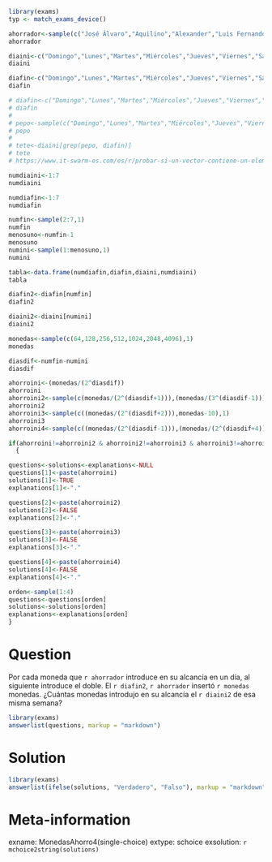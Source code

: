 ```r
library(exams)
typ <- match_exams_device()

ahorrador<-sample(c("José Álvaro","Aquilino","Alexander","Luis Fernando","Juan Manuel","Santiago","Emiliano"),1)
ahorrador

diaini<-c("Domingo","Lunes","Martes","Miércoles","Jueves","Viernes","Sábado")
diaini

diafin<-c("Domingo","Lunes","Martes","Miércoles","Jueves","Viernes","Sábado")
diafin

# diafin<-c("Domingo","Lunes","Martes","Miércoles","Jueves","Viernes","Sábado")
# diafin
# 
# pepo<-sample(c("Domingo","Lunes","Martes","Miércoles","Jueves","Viernes","Sábado"),1)
# pepo
# 
# tete<-diaini[grep(pepo, diafin)]
# tete
# https://www.it-swarm-es.com/es/r/probar-si-un-vector-contiene-un-elemento-dado/967392780/

numdiaini<-1:7 
numdiaini 

numdiafin<-1:7
numdiafin

numfin<-sample(2:7,1)
numfin
menosuno<-numfin-1
menosuno
numini<-sample(1:menosuno,1)
numini

tabla<-data.frame(numdiafin,diafin,diaini,numdiaini)
tabla

diafin2<-diafin[numfin]
diafin2

diaini2<-diaini[numini]
diaini2

monedas<-sample(c(64,128,256,512,1024,2048,4096),1)
monedas

diasdif<-numfin-numini
diasdif

ahorroini<-(monedas/(2^diasdif))
ahorroini
ahorroini2<-sample(c(monedas/(2^(diasdif+1))),(monedas/(3^(diasdif-1))),1)
ahorroini2
ahorroini3<-sample(c((monedas/(2^(diasdif+2))),monedas-10),1)
ahorroini3
ahorroini4<-sample(c((monedas/(2^(diasdif-1))),(monedas/(2^(diasdif+4)))),1)

if(ahorroini!=ahorroini2 & ahorroini2!=ahorroini3 & ahorroini3!=ahorroini4)
  {

questions<-solutions<-explanations<-NULL
questions[1]<-paste(ahorroini)
solutions[1]<-TRUE
explanations[1]<-"."

questions[2]<-paste(ahorroini2)
solutions[2]<-FALSE
explanations[2]<-"."

questions[3]<-paste(ahorroini3)
solutions[3]<-FALSE
explanations[3]<-"."

questions[4]<-paste(ahorroini4)
solutions[4]<-FALSE
explanations[4]<-"."

orden<-sample(1:4)
questions<-questions[orden]
solutions<-solutions[orden]
explanations<-explanations[orden]
}
```

Question
========
Por cada moneda que `r ahorrador` introduce en su alcancía en un día, al siguiente introduce el doble. El `r diafin2`, `r ahorrador` insertó `r monedas` monedas. ¿Cuántas monedas introdujo en su alcancía el `r diaini2` de esa misma semana?


```r
library(exams)
answerlist(questions, markup = "markdown")
```

Solution
========
```r
library(exams)
answerlist(ifelse(solutions, "Verdadero", "Falso"), markup = "markdown")
```

Meta-information
================
exname: MonedasAhorro4(single-choice)
extype: schoice
exsolution: `r mchoice2string(solutions)`